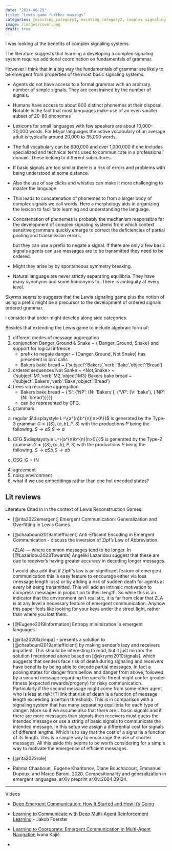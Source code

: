 ```yaml
---
date: "2024-06-29"
title: "Lewis game further musings"
categories: [existing_category1, existing_category2, complex signaling system]
image: /images/cover.png
draft: true
---
```


I was looking at the benefits of complex signaling systems. 

The literature suggests that learning a developing a complex signaling system requires additional coordination on fundamentals of grammar. 

However I think that in a big way the fundamentals of grammar are likely to be emergent from 
properties of the most basic signaling systems. 

- Agents do not have access to a formal grammar with an arbitrary number of 
  simple signals. They are constrained by the number of signals. 
- Humans have access to about 800 distinct phonemes at their disposal. 
  Notable is the fact that most languages make use of an even smaller subset of 20-80 phonemes
- Lexicons for small languages with few speakers are about 10,000-20,000 words.
  For Major languages the active vocabulary of an average adult is typically around 20,000 to 35,000 words.
- The full vocabulary can be 600,000 and over 1,000,000 if one includes specialized and technical terms used
  to communicate in a professional domain. These belong to different subcultures.
  
- If basic signals are too similar there is a risk of errors and problems with 
  being understood at some distance.
- Also the use of say clicks and whistles can make it more challenging to master the language.
- This leads to concatenation of phonemes to from a larger body of complex signals 
  we call words. Here a morphology aids in organizing the lexicon to facilitate 
  learning and understanding the language.
- Concatenation of phonemes is probably the mechanism responsible for the development of complex signaling systems
  from which context sensitive grammars quickly emerge to correct the deficiencies 
  of partial pooling and transmission errors.
  
  but they can use a prefix to negate a signal.
If there are only a few basic signals
  agents can use
messages are to be transmitted they need to be
  ordered.
- Might they arise by by spontaneous symmetry breaking.
- Natural language are never strictly separating equilibria. They have many synonyms and 
some homonyms to. There is ambiguity at every level. 

Skyrms seems to suggests that the Lewis signaling game plus
the notion of using a prefix might be a precursor to the development of ordered signals
ordered grammar.

I consider that order might develop along side categories.


Besides that extending the Lewis game to include algebraic form of:

1.  different modes of message aggregation
2.  conjunction Danger_Ground & Snake \~ { Danger_Ground,  Snake} and support for logical infrence
    -   prefix to negate danger \~ {Danger_Ground, Not Snake} has precedent in bird
        calls
    -   Bakers bake bread \~ {'subject':'Bakers','verb':'Bake','object':'Bread'}
3.  ordered sequences Not Sanke ~ \<Not,Snake\> \~
    {'subject':M1,'verb':M2,'object':M3} Bakers bake bread \~
    {'subject':'Bakers','verb':'Bake','object':'Bread'}
4.  trees via recursive aggregation
    -   Bakers bake bread \~ {'S': {'NP': {N: 'Bakers'}, {'VP': {V:
        'bake'}, {'NP': {N: 'bread'}}}}}
    -   can be represented by CFG.
      

6.  grammars


a.  regular $\displaystyle L=\{a^{n}b^{n}|n>0\}}$ is generated by the
    Type-3 grammar ${\displaystyle G=(\{S\},\{a,b\},P,S)}$ with the
    productions ${\displaystyle P}$ being the following.
    $S \rightarrow aS$,$S \rightarrow a$

b.  CFG $\displaystyle L=\{a^{n}b^{n}|n>0\}}$ is generated by the Type-2
    grammar ${\displaystyle G=(\{S\},\{a,b\},P,S)}$ with the productions
    ${\displaystyle P}$ being the following.
    $S \rightarrow aSb$,$S \rightarrow ab$

c.  CSG :G = (N

4.  agreement
5.  noisy environment
6.  what if we use embeddings rather than one hot encoded states?


## Lit reviews

Literature Cited in in the context of Lewis Reconstruction Games:

- [@rita2022emergent] Emergent Communication: Generalization and Overfitting in Lewis Games.
- [@chaabouni2019antiefficient] Anti-Efficient Encoding in Emergent Communication - discuss the inversion of Zipf's Law of Abbreviation

  (ZLA) --- where common messages tend to be longer. In [@Lazaridou2023Towards] 
  Angeliki Lazaridou suggest  that these are due to receiver's having greater 
  accuracy in decoding longer messages. 

  I would also add that if Zipff's law is an significant feature of emergent 
  communication this is easy feature to encourage either via loss (message length
  loss) or by adding a risk of sudden death for agents at every bit being transmitted. 
  This will add an intrinsic motivation to compress messages in proportion to 
  their length. So while this is an indicator that the environment isn't realistic, 
  it is far from clear that ZLA is at any level a necessary feature of 
  emergent communication. Anyhow this paper feels like looking for your keys under the
  street light, rather than where you lost them.

- [@Eugene2019Information] Entropy minimization in emergent languages. 
- [@rita2020lazimpa] - presents a solution to [@chaabouni2019antiefficient] 
  by making sender's lazy and receivers impatient. This should be interesting to 
  read, but it just mirrors the solution I mentioned above based on [@skryms2010signals].
  which suggests that senders face risk of death during signaling and receivers 
  have benefits by being able to decode partial messages. In fact a pooling states
  for danger from bellow and danger from above, followed by a second message regarding the 
  specific threat might confer greater fitness (expected rewards/progeny) for risky
  communication. Particularly if the second message might come from some other agent who
  is less at risk! (THink that risk of death is a function of message length exceeding
  a certain threshold). This is in comparison with a signaling system that has
  many separating equilibria for each type of danger. More so if we assume also that
  there are L basic signals and if there are more messages than signals then receivers 
  must guess the intended message or use a string of basic signals to communicate
  the intended message. In this setup we assign a differential cost for signals of
  different lengths. Which is to say that the cost of a signal is a function of its
  length. This is a simple way to encourage the use of shorter messages. All this
  aside this seems to be worth considering for a simple way to motivate the emergence 
  of efficient messages.
- [@rita2022role] 

- Rahma Chaabouni, Eugene Kharitonov, Diane
Bouchacourt, Emmanuel Dupoux, and Marco
Baroni. 2020. Compositionality and generalization in emergent languages. arXiv preprint
arXiv:2004.09124.

----

Videos

- [Deep Emergent Communication: How It Started and How It’s Going](https://www.youtube.com/watch?v=gW6Lt49k27c)
- [Learning to Communicate with Deep Multi-Agent Reinforcement Learning](https://www.youtube.com/watch?v=JUbTWA7gTJ4) - Jakob Foerster
- [Learning to Coorporate: Emergent Communication in Multi-Agent Navigation](https://www.youtube.com/watch?v=uB0OYudLJ7M) Ivana Kajić

-
